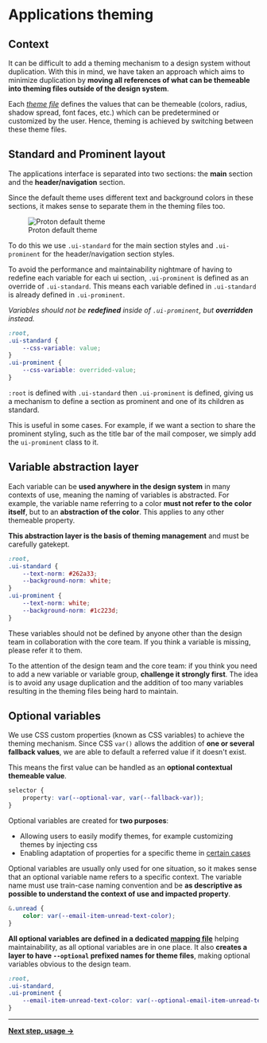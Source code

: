 
<Meta title={getTitle(__filename)} />

# Applications theming

## Context

It can be difficult to add a theming mechanism to a design system without duplication. With this in mind, we have taken an approach which aims to minimize duplication by **moving all references of what can be themeable into theming files outside of the design system**.

Each [_theme file_](https://github.com/ProtonMail/WebClients/tree/main/packages/styles/scss/themes) defines the values that can be themeable (colors, radius, shadow spread, font faces, etc.) which can be predetermined or customized by the user. Hence, theming is achieved by switching between these theme files.

## Standard and Prominent layout

The applications interface is separated into two sections: the **main** section and the **header/navigation** section.

Since the default theme uses different text and background colors in these sections, it makes sense to separate them in the theming files too.

<figure className="text-center">
    <img className="shadow-lifted w25" src={themeDefaultSvg} alt="Proton default theme" />
    <figcaption className="text-sm mt0-5 mb0 text-italic">Proton default theme</figcaption>
</figure>

To do this we use `.ui-standard` for the main section styles and `.ui-prominent` for the header/navigation section styles.

To avoid the performance and maintainability nightmare of having to redefine each variable for each ui section, `.ui-prominent` is defined as an override of `.ui-standard`. This means each variable defined in `.ui-standard` is already defined in `.ui-prominent`.

_Variables should not be **redefined** inside of `.ui-prominent`, but **overridden** instead._

```css
:root,
.ui-standard {
    --css-variable: value;
}
.ui-prominent {
    --css-variable: overrided-value;
}
```

`:root` is defined with `.ui-standard` then `.ui-prominent` is defined, giving us a mechanism to define a section as prominent and one of its children as standard.

This is useful in some cases. For example, if we want a section to share the prominent styling, such as the title bar of the mail composer, we simply add the `ui-prominent` class to it.

## Variable abstraction layer

Each variable can be **used anywhere in the design system** in many contexts of use, meaning the naming of variables is abstracted. For example, the variable name referring to a color **must not refer to the color itself**, but to an **abstraction of the color**. This applies to any other themeable property.

**This abstraction layer is the basis of theming management** and must be carefully gatekept.

```css
:root,
.ui-standard {
    --text-norm: #262a33;
    --background-norm: white;
}
.ui-prominent {
    --text-norm: white;
    --background-norm: #1c223d;
}
```

<Alert type="info">
    These variables should not be defined by anyone other than the design team in collaboration with the core team. If
    you think a variable is missing, please refer it to them.
</Alert>

To the attention of the design team and the core team: if you think you need to add a new variable or variable group, **challenge it strongly first**. The idea is to avoid any usage duplication and the addition of too many variables resulting in the theming files being hard to maintain.

## Optional variables

We use CSS custom properties (known as CSS variables) to achieve the theming mechanism. Since CSS `var()` allows the addition of **one or several fallback values**, we are able to default a referred value if it doesn't exist.

This means the first value can be handled as an **optional contextual themeable value**.

```css
selector {
    property: var(--optional-var, var(--fallback-var));
}
```

Optional variables are created for **two purposes**:

-   Allowing users to easily modify themes, for example customizing themes by injecting css
-   Enabling adaptation of properties for a specific theme in [certain cases](?path=/docs/design-system-theming-usage--page#themeable-value-with-optional)

Optional variables are usually only used for one situation, so it makes sense that an optional variable name refers to a specific context. The variable name must use train-case naming convention and be **as descriptive as possible to understand the context of use and impacted property**.

```css
&.unread {
    color: var(--email-item-unread-text-color);
}
```

**All optional variables are defined in a dedicated [mapping file](https://github.com/ProtonMail/WebClients/blob/main/packages/styles/scss/base/custom-properties/_optionals.scss)** helping maintainability, as all optional variables are in one place. It also **creates a layer to have `--optional` prefixed names for theme files**, making optional variables obvious to the design team.

```css
:root,
.ui-standard,
.ui-prominent {
    --email-item-unread-text-color: var(--optional-email-item-unread-text-color, var(--text-norm));
}
```

---

**[Next step, usage &rarr;](?path=/docs/design-system-theming-usage--page)**
